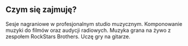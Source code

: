 ## Czym się zajmuję?

<ProjectCard title="Nagrania" link="#" bg="linear-gradient(to right, #D4145A 0%, #FBB03B 100%)">
Sesje nagraniowe w profesjonalnym studio muzycznym.
</ProjectCard>
<ProjectCard title="Kompozycje" link="#" bg="linear-gradient(to right, #662D8C 0%, #ED1E79 100%)">
Komponowanie muzyki do filmów oraz audycji radiowych.
</ProjectCard>
<ProjectCard title="Koncerty" link="#" bg="linear-gradient(to right, #009245 0%, #FCEE21 100%)">
Muzyka grana na żywo z zespołem RockStars Brothers.
</ProjectCard>
<ProjectCard title="Nauka" link="http://psujka.cba.pl/files/cennik.pdf" bg="linear-gradient(to right, #D585FF 0%, #00FFEE 100%)">
Uczę gry na gitarze.
</ProjectCard>
